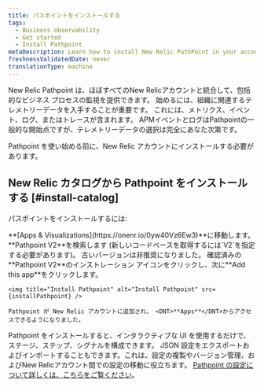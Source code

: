 ```yaml
---
title: パスポイントをインストールする
tags:
  - Business observability
  - Get started
  - Install Pathpoint
metaDescription: Learn how to install New Relic PathPoint in your account.
freshnessValidatedDate: never
translationType: machine
---
```



New Relic Pathpoint は、ほぼすべてのNew Relicアカウントと統合して、包括的なビジネス プロセスの監視を提供できます。 始めるには、組織に関連するテレメトリーデータを入手することが重要です。 これには、メトリクス、イベント、ログ、またはトレースが含まれます。 APMイベントとログはPathpointの一般的な開始点ですが、テレメトリーデータの選択は完全にあなた次第です。

Pathpoint を使い始める前に、New Relic アカウントにインストールする必要があります。

## New Relic カタログから Pathpoint をインストールする [#install-catalog]

パスポイントをインストールするには:

<Steps>
  <Step>
    <DNT>**[Apps &amp; Visualizations](https://onenr.io/0yw40Vz6Ew3)**</DNT>に移動します。
  </Step>

  <Step>
    <DNT>**Pathpoint V2**</DNT>を検索します (新しいコードベースを取得するには`V2`を指定する必要があります)。 古いバージョンは非推奨になりました。
  </Step>

  <Step>
    確認済みの<DNT>**Pathpoint V2**</DNT>のインストレーション アイコンをクリックし、次に<DNT>**Add this app**</DNT>をクリックします。

    <img title="Install Pathpoint" alt="Install Pathpoint" src={installPathpoint} />

    Pathpoint が New Relic アカウントに追加され、 <DNT>**Apps**</DNT>からアクセスできるようになりました。
  </Step>
</Steps>

Pathpoint をインストールすると、インタラクティブな UI を使用するだけで、ステージ、ステップ、シグナルを構成できます。 JSON 設定をエクスポートおよびインポートすることもできます。これは、設定の複製やバージョン管理、およびNew Relicアカウント間での設定の移動に役立ちます。 [Pathpoint の設定について詳しくは、こちらをご覧ください](/docs/new-relic-solutions/business-observability/intro-pathpoint/)。